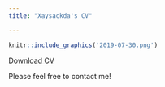 ```yaml
---
title: "Xaysackda's CV"

---
```


```r
knitr::include_graphics('2019-07-30.png')
```

<a href="CV.pdf#" class="download" title="Download CV as PDF">Download CV</a>			

Please feel free to contact me!